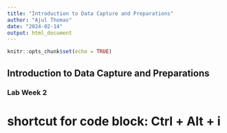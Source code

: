 ```yaml
---
title: "Introduction to Data Capture and Preparations"
author: "Ajul Thomas"
date: "2024-02-14"
output: html_document
---
```


```r
knitr::opts_chunk$set(echo = TRUE)
```

## Introduction to Data Capture and Preparations
### Lab Week 2


# shortcut for code block: Ctrl + Alt + i 
```r



```

```r

```

